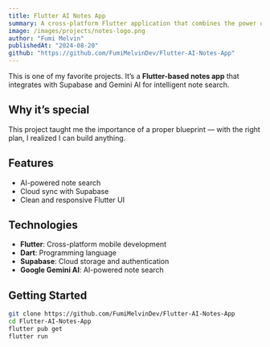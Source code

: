 ```yaml
---
title: Flutter AI Notes App
summary: A cross-platform Flutter application that combines the power of Google Gemini and Supabase to provide intelligent note-taking. It lets you organize your thoughts and quickly search through them using AI, making it both practical and forward-looking. This project showcases how AI can be embedded into everyday productivity tools.
image: /images/projects/notes-logo.png
author: "Fumi Melvin"
publishedAt: "2024-08-20"
github: "https://github.com/FumiMelvinDev/Flutter-AI-Notes-App"
---
```


This is one of my favorite projects. It’s a **Flutter-based notes app** that integrates with Supabase and Gemini AI for intelligent note search.

## Why it’s special

This project taught me the importance of a proper blueprint — with the right plan, I realized I can build anything.

## Features

- AI-powered note search
- Cloud sync with Supabase
- Clean and responsive Flutter UI

## Technologies

- **Flutter**: Cross-platform mobile development
- **Dart**: Programming language
- **Supabase**: Cloud storage and authentication
- **Google Gemini AI**: AI-powered note search

## Getting Started

```bash
git clone https://github.com/FumiMelvinDev/Flutter-AI-Notes-App
cd Flutter-AI-Notes-App
flutter pub get
flutter run
```
